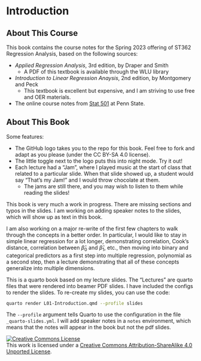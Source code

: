 # Introduction {.unnumbered}


## About This Course

This book contains the course notes for the Spring 2023 offering of ST362 Regression Analysis, based on the following sources:

- *Applied Regression Analysis*, 3rd edition, by Draper and Smith 
    - A PDF of this textbook is available through the WLU library
- *Introduction to Linear Regression Anaysis*, 2nd edition, by Montgomery and Peck
    - This textbook is excellent but expensive, and I am striving to use free and OER materials.
- The online course notes from [Stat 501](https://online.stat.psu.edu/stat501/lesson/1) at Penn State.

## About This Book

Some features:

- The GitHub logo takes you to the repo for this book. Feel free to fork and adapt as you please (under the CC BY-SA 4.0 license).
- The little toggle next to the logo puts this into night mode. Try it out!
- Each lecture had a "Jam", where I played music at the start of class that related to a particular slide. When that slide showed up, a student would say "That's my Jam!" and I would throw chocolate at them. 
    - The jams are still there, and you may wish to listen to them while reading the slides!

This book is very much a work in progress. There are missing sections and typos in the slides. I am working on adding speaker notes to the slides, which will show up as text in this book. 

I am also working on a major re-write of the first few chapters to walk through the concepts in a better order. In particular, I would like to stay in simple linear regression for a lot longer, demonstrating correlation, Cook's distance, correlation between $\hat\beta_0$ and $\hat\beta_1$, etc., then moving into binary and categorical predictors as a first step into multiple regression, polynomial as a second step, then a lecture demonstrating that all of these concepts generalize into multiple dimensions. 

This is a quarto book based on my lecture slides. The "Lectures" are quarto files that were rendered into beamer PDF slides. I have included the configs to render the slides. To re-create my slides, you can use the code:

```bash
quarto render L01-Introduction.qmd --profile slides
```

The `--profile` argument tells Quarto to use the configuration in the file `_quarto-slides.yml`. I will add speaker notes in a `notes` environment, which means that the notes will appear in the book but not the pdf slides.

<a rel="license" href="http://creativecommons.org/licenses/by-sa/4.0/"><img alt="Creative Commons License" style="border-width:0" src="https://i.creativecommons.org/l/by-sa/4.0/88x31.png" /></a><br />This work is licensed under a <a rel="license" href="http://creativecommons.org/licenses/by-sa/4.0/">Creative Commons Attribution-ShareAlike 4.0 Unported License</a>.
